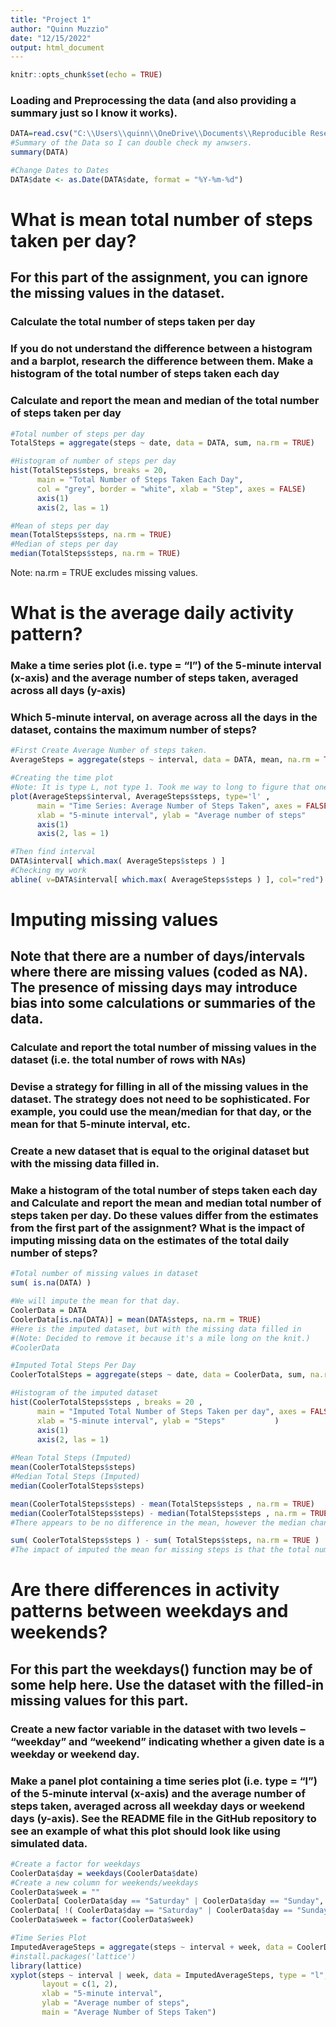 ---
title: "Project 1"
author: "Quinn Muzzio"
date: "12/15/2022"
output: html_document
---

```{r setup, include=FALSE}
knitr::opts_chunk$set(echo = TRUE)
```

###  Loading and Preprocessing the data (and also providing a summary just so I know it works). 
```{r Loading and Preprocessing the data}
DATA=read.csv("C:\\Users\\quinn\\OneDrive\\Documents\\Reproducible Research 1\\repdata_data_activity\\activity.csv")
#Summary of the Data so I can double check my anwsers. 
summary(DATA)

#Change Dates to Dates
DATA$date <- as.Date(DATA$date, format = "%Y-%m-%d")
```


#  What is mean total number of steps taken per day?
##  For this part of the assignment, you can ignore the missing values in the dataset.

###  Calculate the total number of steps taken per day

###  If you do not understand the difference between a histogram and a barplot, research the difference between them. Make a histogram of the total number of steps taken each day

###  Calculate and report the mean and median of the total number of steps taken per day

```{r Histogram, Mean, and Median}
#Total number of steps per day
TotalSteps = aggregate(steps ~ date, data = DATA, sum, na.rm = TRUE)

#Histogram of number of steps per day
hist(TotalSteps$steps, breaks = 20, 
      main = "Total Number of Steps Taken Each Day",
      col = "grey", border = "white", xlab = "Step", axes = FALSE)
      axis(1)
      axis(2, las = 1)

#Mean of steps per day
mean(TotalSteps$steps, na.rm = TRUE) 
#Median of steps per day
median(TotalSteps$steps, na.rm = TRUE)
```
Note: na.rm = TRUE excludes missing values.

#  What is the average daily activity pattern?
###  Make a time series plot (i.e. type = "l") of the 5-minute interval (x-axis) and the average number of steps taken, averaged across all days (y-axis)

###  Which 5-minute interval, on average across all the days in the dataset, contains the maximum number of steps?
```{r}
#First Create Average Number of steps taken. 
AverageSteps = aggregate(steps ~ interval, data = DATA, mean, na.rm = TRUE)

#Creating the time plot
#Note: It is type L, not type 1. Took me way to long to figure that one out. ( l 1 l ) 
plot(AverageSteps$interval, AverageSteps$steps, type='l' , 
      main = "Time Series: Average Number of Steps Taken", axes = FALSE, 
      xlab = "5-minute interval", ylab = "Average number of steps"           )
      axis(1)
      axis(2, las = 1)

#Then find interval
DATA$interval[ which.max( AverageSteps$steps ) ]
#Checking my work
abline( v=DATA$interval[ which.max( AverageSteps$steps ) ], col="red")
```

#  Imputing missing values
##  Note that there are a number of days/intervals where there are missing values (coded as NA). The presence of missing days may introduce bias into some calculations or summaries of the data.

###  Calculate and report the total number of missing values in the dataset (i.e. the total number of rows with NAs)

###  Devise a strategy for filling in all of the missing values in the dataset. The strategy does not need to be sophisticated. For example, you could use the mean/median for that day, or the mean for that 5-minute interval, etc.

###  Create a new dataset that is equal to the original dataset but with the missing data filled in.

###  Make a histogram of the total number of steps taken each day and Calculate and report the mean and median total number of steps taken per day. Do these values differ from the estimates from the first part of the assignment? What is the impact of imputing missing data on the estimates of the total daily number of steps?

```{r Imputting}
#Total number of missing values in dataset
sum( is.na(DATA) )

#We will impute the mean for that day.
CoolerData = DATA
CoolerData[is.na(DATA)] = mean(DATA$steps, na.rm = TRUE)
#Here is the imputed dataset, but with the missing data filled in
#(Note: Decided to remove it because it's a mile long on the knit.)
#CoolerData

#Imputed Total Steps Per Day 
CoolerTotalSteps = aggregate(steps ~ date, data = CoolerData, sum, na.rm = TRUE)

#Histogram of the imputed dataset
hist(CoolerTotalSteps$steps , breaks = 20 ,
      main = "Imputed Total Number of Steps Taken per day", axes = FALSE, 
      xlab = "5-minute interval", ylab = "Steps"           )
      axis(1)
      axis(2, las = 1)
      
#Mean Total Steps (Imputed)
mean(CoolerTotalSteps$steps)
#Median Total Steps (Imputed)
median(CoolerTotalSteps$steps)

mean(CoolerTotalSteps$steps) - mean(TotalSteps$steps , na.rm = TRUE)
median(CoolerTotalSteps$steps) - median(TotalSteps$steps , na.rm = TRUE)
#There appears to be no difference in the mean, however the median changed slightly.

sum( CoolerTotalSteps$steps ) - sum( TotalSteps$steps, na.rm = TRUE )
#The impact of imputed the mean for missing steps is that the total number of steps increases by the mean * # of NAs.
```

#  Are there differences in activity patterns between weekdays and weekends?
##  For this part the weekdays() function may be of some help here. Use the dataset with the filled-in missing values for this part.

###  Create a new factor variable in the dataset with two levels – “weekday” and “weekend” indicating whether a given date is a weekday or weekend day.

###  Make a panel plot containing a time series plot (i.e. type = "l") of the 5-minute interval (x-axis) and the average number of steps taken, averaged across all weekday days or weekend days (y-axis). See the README file in the GitHub repository to see an example of what this plot should look like using simulated data.
```{r Weekdays vs Weekends}
#Create a factor for weekdays
CoolerData$day = weekdays(CoolerData$date)
#Create a new column for weekends/weekdays
CoolerData$week = ""
CoolerData[ CoolerData$day == "Saturday" | CoolerData$day == "Sunday", ]$week = "Weekend"
CoolerData[ !( CoolerData$day == "Saturday" | CoolerData$day == "Sunday" ) , ]$week = "Weekday"
CoolerData$week = factor(CoolerData$week)

#Time Series Plot
ImputedAverageSteps = aggregate(steps ~ interval + week, data = CoolerData, mean)
#install.packages('lattice')
library(lattice)
xyplot(steps ~ interval | week, data = ImputedAverageSteps, type = "l", lwd = 2,
       layout = c(1, 2), 
       xlab = "5-minute interval", 
       ylab = "Average number of steps",
       main = "Average Number of Steps Taken")

```
